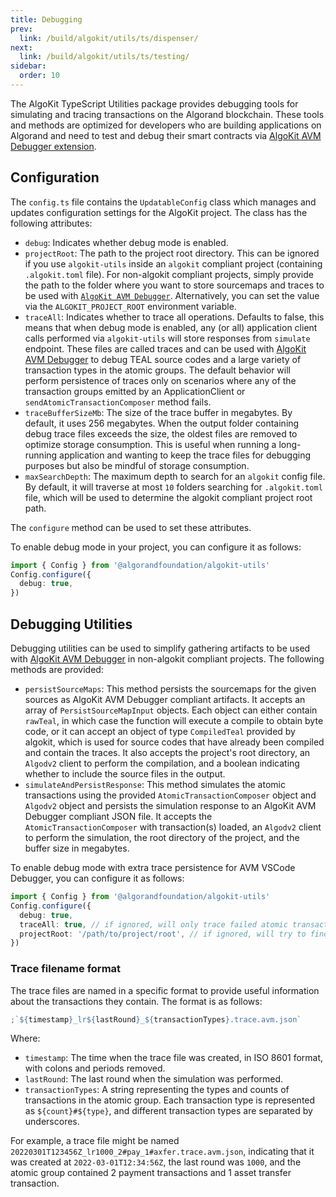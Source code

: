 ```yaml
---
title: Debugging
prev:
  link: /build/algokit/utils/ts/dispenser/
next:
  link: /build/algokit/utils/ts/testing/
sidebar:
  order: 10
---
```


The AlgoKit TypeScript Utilities package provides debugging tools for simulating and tracing transactions on the Algorand blockchain. These tools and methods are optimized for developers who are building applications on Algorand and need to test and debug their smart contracts via [AlgoKit AVM Debugger extension](https://marketplace.visualstudio.com/items?itemName=algorandfoundation.algokit-avm-vscode-debugger).

## Configuration

The `config.ts` file contains the `UpdatableConfig` class which manages and updates configuration settings for the AlgoKit project. The class has the following attributes:

- `debug`: Indicates whether debug mode is enabled.
- `projectRoot`: The path to the project root directory. This can be ignored if you use `algokit-utils` inside an `algokit` compliant project (containing `.algokit.toml` file). For non-algokit compliant projects, simply provide the path to the folder where you want to store sourcemaps and traces to be used with [`AlgoKit AVM Debugger`](https://github.com/algorandfoundation/algokit-avm-vscode-debugger). Alternatively, you can set the value via the `ALGOKIT_PROJECT_ROOT` environment variable.
- `traceAll`: Indicates whether to trace all operations. Defaults to false, this means that when debug mode is enabled, any (or all) application client calls performed via `algokit-utils` will store responses from `simulate` endpoint. These files are called traces and can be used with [AlgoKit AVM Debugger](https://marketplace.visualstudio.com/items?itemName=algorandfoundation.algokit-avm-vscode-debugger) to debug TEAL source codes and a large variety of transaction types in the atomic groups. The default behavior will perform persistence of traces only on scenarios where any of the transaction groups emitted by an ApplicationClient or `sendAtomicTransactionComposer` method fails.
- `traceBufferSizeMb`: The size of the trace buffer in megabytes. By default, it uses 256 megabytes. When the output folder containing debug trace files exceeds the size, the oldest files are removed to optimize storage consumption. This is useful when running a long-running application and wanting to keep the trace files for debugging purposes but also be mindful of storage consumption.
- `maxSearchDepth`: The maximum depth to search for an `algokit` config file. By default, it will traverse at most `10` folders searching for `.algokit.toml` file, which will be used to determine the algokit compliant project root path.

The `configure` method can be used to set these attributes.

To enable debug mode in your project, you can configure it as follows:

```ts
import { Config } from '@algorandfoundation/algokit-utils'
Config.configure({
  debug: true,
})
```

## Debugging Utilities

Debugging utilities can be used to simplify gathering artifacts to be used with [AlgoKit AVM Debugger](https://github.com/algorandfoundation/algokit-avm-vscode-debugger) in non-algokit compliant projects. The following methods are provided:

- `persistSourceMaps`: This method persists the sourcemaps for the given sources as AlgoKit AVM Debugger compliant artifacts. It accepts an array of `PersistSourceMapInput` objects. Each object can either contain `rawTeal`, in which case the function will execute a compile to obtain byte code, or it can accept an object of type `CompiledTeal` provided by algokit, which is used for source codes that have already been compiled and contain the traces. It also accepts the project's root directory, an `Algodv2` client to perform the compilation, and a boolean indicating whether to include the source files in the output.
- `simulateAndPersistResponse`: This method simulates the atomic transactions using the provided `AtomicTransactionComposer` object and `Algodv2` object and persists the simulation response to an AlgoKit AVM Debugger compliant JSON file. It accepts the `AtomicTransactionComposer` with transaction(s) loaded, an `Algodv2` client to perform the simulation, the root directory of the project, and the buffer size in megabytes.

To enable debug mode with extra trace persistence for AVM VSCode Debugger, you can configure it as follows:

```ts
import { Config } from '@algorandfoundation/algokit-utils'
Config.configure({
  debug: true,
  traceAll: true, // if ignored, will only trace failed atomic transactions and application client calls
  projectRoot: '/path/to/project/root', // if ignored, will try to find the project root automatically
})
```

### Trace filename format

The trace files are named in a specific format to provide useful information about the transactions they contain. The format is as follows:

```ts
;`${timestamp}_lr${lastRound}_${transactionTypes}.trace.avm.json`
```

Where:

- `timestamp`: The time when the trace file was created, in ISO 8601 format, with colons and periods removed.
- `lastRound`: The last round when the simulation was performed.
- `transactionTypes`: A string representing the types and counts of transactions in the atomic group. Each transaction type is represented as `${count}#${type}`, and different transaction types are separated by underscores.

For example, a trace file might be named `20220301T123456Z_lr1000_2#pay_1#axfer.trace.avm.json`, indicating that it was created at `2022-03-01T12:34:56Z`, the last round was `1000`, and the atomic group contained 2 payment transactions and 1 asset transfer transaction.

